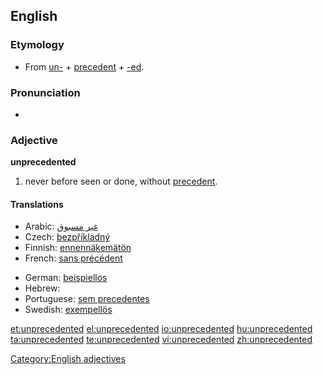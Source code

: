==English==

===Etymology===
* From [[un-]] + [[precedent]] + [[-ed]].

===Pronunciation===
* {{audio|en-us-unprecedented.ogg|Audio (US)}}

===Adjective===
'''unprecedented'''

# never before seen or done, without [[precedent]].

====Translations====
{{trans-top|never before seen or done, without precedent}}
* Arabic: [[غير مسبوق]]
* Czech: [[bezpříkladný]] {{m}}
* Finnish: [[ennennäkemätön]]
* French: [[sans précédent]]
{{trans-mid}}
* German: [[beispiellos]]
* Hebrew: {{he-translation|חסר תקדים|ḥasar takdim}}
* Portuguese: [[sem precedentes]]
* Swedish: [[exempellös]]
{{trans-bottom}}

[[Category:English adjectives]]

[[et:unprecedented]]
[[el:unprecedented]]
[[io:unprecedented]]
[[hu:unprecedented]]
[[ta:unprecedented]]
[[te:unprecedented]]
[[vi:unprecedented]]
[[zh:unprecedented]]